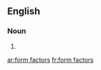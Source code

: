 ==English==

===Noun===
{{head|en|noun plural form}}

# {{plural of|form factor|lang=en}}

[[ar:form factors]]
[[fr:form factors]]